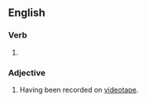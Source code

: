 ==English==

===Verb===
{{head|en|verb form}}

# {{en-past of|videotape}}

===Adjective===
{{en-adj}}

# Having been recorded on [[videotape]].